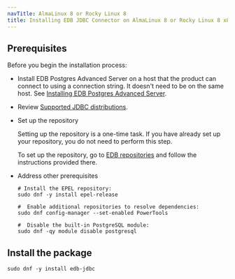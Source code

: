 ```yaml
---
navTitle: AlmaLinux 8 or Rocky Linux 8
title: Installing EDB JDBC Connector on AlmaLinux 8 or Rocky Linux 8 x86_64
---
```


## Prerequisites

Before you begin the installation process:

- Install EDB Postgres Advanced Server on a host that the product can connect to using a connection string. It doesn't need to be on the same host. See [Installing EDB Postgres Advanced Server](/epas/latest/epas_inst_linux).
- Review [Supported JDBC distributions](/jdbc_connector/latest/02_requirements_overview/#supported-jdk-distribution).

- Set up the repository

  Setting up the repository is a one-time task. If you have already set up your repository, you do not need to perform this step.

  To set up the repository, go to [EDB repositories](https://www.enterprisedb.com/repos-downloads) and follow the instructions provided there.

- Address other prerequisites

  ```shell
  # Install the EPEL repository:
  sudo dnf -y install epel-release

  #  Enable additional repositories to resolve dependencies:
  sudo dnf config-manager --set-enabled PowerTools

  #  Disable the built-in PostgreSQL module:
  sudo dnf -qy module disable postgresql
  ```

## Install the package

```shell
sudo dnf -y install edb-jdbc
```

